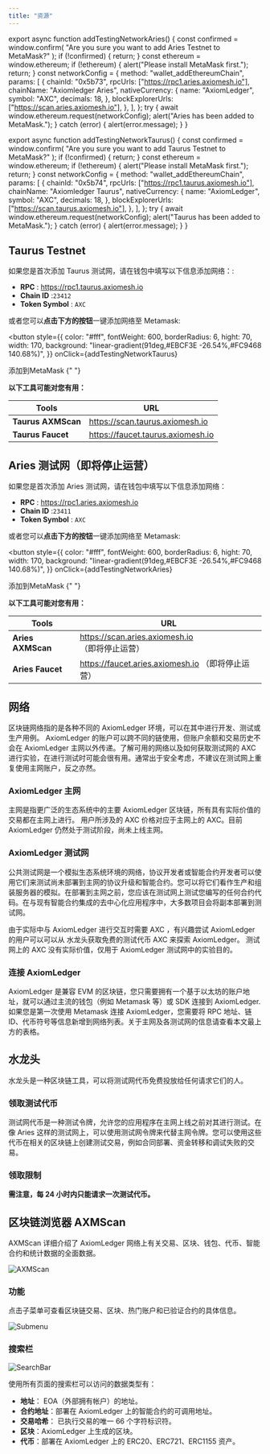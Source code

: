 ```yaml
---
title: "资源"
---
```


export async function addTestingNetworkAries() {
  const confirmed = window.confirm(
    "Are you sure you want to add Aries Testnet to MetaMask?"
  );
  if (!confirmed) {
    return;
  }
  const ethereum = window.ethereum;
  if (!ethereum) {
    alert("Please install MetaMask first.");
    return;
  }
  const networkConfig = {
    method: "wallet_addEthereumChain",
    params: [
      {
        chainId: "0x5b73",
        rpcUrls: ["https://rpc1.aries.axiomesh.io"],
        chainName: "Axiomledger Aries",
        nativeCurrency: {
          name: "AxiomLedger",
          symbol: "AXC",
          decimals: 18,
        },
        blockExplorerUrls: ["https://scan.aries.axiomesh.io"],
      },
    ],
  };
  try {
    await window.ethereum.request(networkConfig);
    alert("Aries has been added to MetaMask.");
  } catch (error) {
    alert(error.message);
  }
}

export async function addTestingNetworkTaurus() {
  const confirmed = window.confirm(
    "Are you sure you want to add Taurus Testnet to MetaMask?"
  );
  if (!confirmed) {
    return;
  }
  const ethereum = window.ethereum;
  if (!ethereum) {
    alert("Please install MetaMask first.");
    return;
  }
  const networkConfig = {
    method: "wallet_addEthereumChain",
    params: [
      {
        chainId: "0x5b74",
        rpcUrls: ["https://rpc1.taurus.axiomesh.io"],
        chainName: "Axiomledger Taurus",
        nativeCurrency: {
          name: "AxiomLedger",
          symbol: "AXC",
          decimals: 18,
        },
        blockExplorerUrls: ["https://scan.taurus.axiomesh.io"],
      },
    ],
  };
  try {
    await window.ethereum.request(networkConfig);
    alert("Taurus has been added to MetaMask.");
  } catch (error) {
    alert(error.message);
  }
}

## Taurus Testnet

如果您是首次添加 Taurus 测试网，请在钱包中填写以下信息添加网络：:

- **RPC** : https://rpc1.taurus.axiomesh.io
- **Chain ID** :`23412`
- **Token Symbol** : `AXC`

或者您可以**点击下方的按钮**一键添加网络至 Metamask:

<button
  style={{
    color: "#fff",
    fontWeight: 600,
    borderRadius: 6,
    hight: 70,
    width: 170,
    background: "linear-gradient(91deg,#EBCF3E -26.54%,#FC9468 140.68%)",
  }}
  onClick={addTestingNetworkTaurus}
>
  添加到MetaMask
</button>{" "}

**以下工具可能对您有用：**

| **Tools**          | **URL**                           |
| ------------------ | --------------------------------- |
| **Taurus AXMScan** | https://scan.taurus.axiomesh.io   |
| **Taurus Faucet**  | https://faucet.taurus.axiomesh.io |

## Aries 测试网（即将停止运营）

如果您是首次添加 Aries 测试网，请在钱包中填写以下信息添加网络：

- **RPC** : https://rpc1.aries.axiomesh.io
- **Chain ID** :`23411`
- **Token Symbol** : `AXC`

或者您可以**点击下方的按钮**一键添加网络至 Metamask:

<button
  style={{
    color: "#fff",
    fontWeight: 600,
    borderRadius: 6,
    hight: 70,
    width: 170,
    background: "linear-gradient(91deg,#EBCF3E -26.54%,#FC9468 140.68%)",
  }}
  onClick={addTestingNetworkAries}
>
  添加到MetaMask
</button>{" "}

**以下工具可能对您有用：**

| **Tools**         | **URL**                                           |
| ----------------- | ------------------------------------------------- |
| **Aries AXMScan** | https://scan.aries.axiomesh.io （即将停止运营）   |
| **Aries Faucet**  | https://faucet.aries.axiomesh.io （即将停止运营） |

## 网络

区块链网络指的是各种不同的 AxiomLedger 环境，可以在其中进行开发、测试或生产用例。
AxiomLedger 的账户可以跨不同的链使用，但账户余额和交易历史不会在 AxiomLedger 主网以外传递。了解可用的网络以及如何获取测试网的 AXC 进行实验，在进行测试时可能会很有用。通常出于安全考虑，不建议在测试网上重复使用主网账户，反之亦然。

### AxiomLedger 主网

主网是指更广泛的生态系统中的主要 AxiomLedger 区块链，所有具有实际价值的交易都在主网上进行。
用户所涉及的 AXC 价格对应于主网上的 AXC。目前 AxiomLedger 仍然处于测试阶段，尚未上线主网。

### AxiomLedger 测试网

公共测试网是一个模拟生态系统环境的网络，协议开发者或智能合约开发者可以使用它们来测试尚未部署到主网的协议升级和智能合约。您可以将它们看作生产和组装服务器的模拟。在部署到主网之前，您应该在测试网上测试您编写的任何合约代码。在与现有智能合约集成的去中心化应用程序中，大多数项目会将副本部署到测试网。

由于实际中与 AxiomLedger 进行交互时需要 AXC ，有兴趣尝试 AxiomLedger 的用户可以可以从 水龙头获取免费的测试代币 AXC 来探索 AxiomLedger。 测试网上的 AXC 没有实际价值，仅用于 AxiomLedger 测试网中的实验目的。

### 连接 AxiomLedger

AxiomLedger 是兼容 EVM 的区块链，您只需要拥有一个基于以太坊的账户地址，就可以通过主流的钱包（例如 Metamask 等）或 SDK 连接到 AxiomLedger.如果您是第一次使用 Metamask 连接 AxiomLedger，您需要将 RPC 地址、链 ID、代币符号等信息新增到网络列表。关于主网及各测试网的信息请查看本文最上方的表格。

## 水龙头

水龙头是一种区块链工具，可以将测试网代币免费投放给任何请求它们的人。

### 领取测试代币

测试网代币是一种测试令牌，允许您的应用程序在主网上线之前对其进行测试。在像 Aries 这样的测试网上，可以使用测试网令牌来代替主网令牌。您可以使用这些代币在相关的区块链上创建测试交易，例如合同部署、资金转移和调试失败的交易。

### 领取限制

**需注意，每 24 小时内只能请求一次测试代币。**

## 区块链浏览器 AXMScan

AXMScan 详细介绍了 AxiomLedger 网络上有关交易、区块、钱包、代币、智能合约和统计数据的全面数据。

![AXMScan](/zh/images/getting-started/AXMScan1.png)

### 功能

点击子菜单可查看区块链交易、区块、热门账户和已验证合约的具体信息。

![Submenu](/zh/images/getting-started/SubMenu1.png)

### 搜索栏

![SearchBar](/zh/images/getting-started/SearchBar1.png)

使用所有页面的搜索栏可以访问的数据类型有：

- **地址**： EOA（外部拥有帐户）的地址。
- **合约地址**：部署在 AxiomLedger 上的智能合约的可调用地址。
- **交易哈希**： 已执行交易的唯一 66 个字符标识符。
- **区块**：AxiomLedger 上生成的区块。
- **代币**：部署在 AxiomLedger 上的 ERC20、ERC721、ERC1155 资产。
